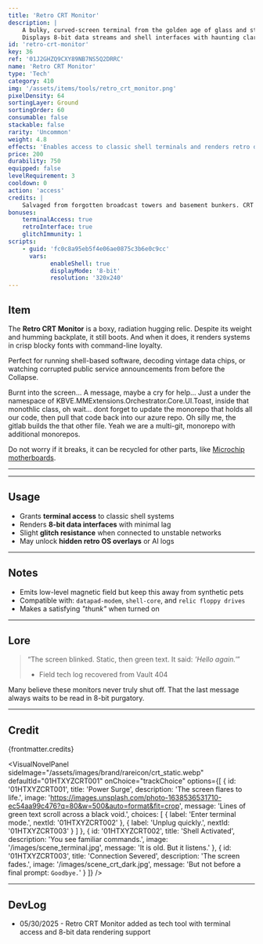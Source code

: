 ```yaml
---
title: 'Retro CRT Monitor'
description: |
    A bulky, curved-screen terminal from the golden age of glass and static.
    Displays 8-bit data streams and shell interfaces with haunting clarity.
id: 'retro-crt-monitor'
key: 36
ref: '01J2GHZQ9CXY89NB7NS5Q2DRRC'
name: 'Retro CRT Monitor'
type: 'Tech'
category: 410
img: '/assets/items/tools/retro_crt_monitor.png'
pixelDensity: 64
sortingLayer: Ground
sortingOrder: 60
consumable: false
stackable: false
rarity: 'Uncommon'
weight: 4.8
effects: 'Enables access to classic shell terminals and renders retro data feeds.'
price: 200
durability: 750
equipped: false
levelRequirement: 3
cooldown: 0
action: 'access'
credits: |
    Salvaged from forgotten broadcast towers and basement bunkers. CRT manufactured pre-Singularity by CathoTech Industries. Art by KBVE Pixel Workshop.
bonuses:
    terminalAccess: true
    retroInterface: true
    glitchImmunity: 1
scripts:
    - guid: 'fc0c8a95eb5f4e06ae0875c3b6e0c9cc'
      vars:
            enableShell: true
            displayMode: '8-bit'
            resolution: '320x240'
---
```



## Item

The **Retro CRT Monitor** is a boxy, radiation hugging relic.
Despite its weight and humming backplate, it still boots. And when it does, it renders systems in crisp blocky fonts with command-line loyalty.

Perfect for running shell-based software, decoding vintage data chips, or watching corrupted public service announcements from before the Collapse.

Burnt into the screen... A message, maybe a cry for help...
Just a under the namespace of KBVE.MMExtensions.Orchestrator.Core.UI.Toast, inside that monothlic class, oh wait... dont forget to update the monorepo that holds all our code, then pull that code back into our azure repo.
Oh silly me, the gitlab builds the that other file. 
Yeah we are a multi-git, monorepo with additional monorepos.

Do not worry if it breaks, it can be recycled for other parts, like [Microchip motherboards](/itemdb/microchip-motherboard/).

---

<ItemDBPanel data={frontmatter} />

---

## Usage

- Grants **terminal access** to classic shell systems  
- Renders **8-bit data interfaces** with minimal lag  
- Slight **glitch resistance** when connected to unstable networks  
- May unlock **hidden retro OS overlays** or AI logs

---

## Notes

- Emits low-level magnetic field but keep this away from synthetic pets  
- Compatible with: `datapad-modem`, `shell-core`, and `relic floppy drives`  
- Makes a satisfying *"thunk"* when turned on

---

## Lore

> “The screen blinked. Static, then green text. It said: _'Hello again.'_”  
> - Field tech log recovered from Vault 404

Many believe these monitors never truly shut off.
That the last message always waits to be read in 8-bit purgatory.

---

## Credit

{frontmatter.credits}

<VisualNovelPanel
  sideImage="/assets/images/brand/rareicon/crt_static.webp"
  defaultId="01HTXYZCRT001"
  onChoice="trackChoice"
  options={[
    {
      id: '01HTXYZCRT001',
      title: 'Power Surge',
      description: 'The screen flares to life.',
      image: 'https://images.unsplash.com/photo-1638536531710-ec54aa99c476?q=80&w=500&auto=format&fit=crop',
      message: 'Lines of green text scroll across a black void.',
      choices: [
        { label: 'Enter terminal mode.', nextId: '01HTXYZCRT002' },
        { label: 'Unplug quickly.', nextId: '01HTXYZCRT003' }
      ]
    },
    {
      id: '01HTXYZCRT002',
      title: 'Shell Activated',
      description: 'You see familiar commands.',
      image: '/images/scene_terminal.jpg',
      message: 'It is old. But it listens.'
    },
    {
      id: '01HTXYZCRT003',
      title: 'Connection Severed',
      description: 'The screen fades.',
      image: '/images/scene_crt_dark.jpg',
      message: 'But not before a final prompt: `Goodbye.`'
    }
  ]}
/>

---

## DevLog

- 05/30/2025 - Retro CRT Monitor added as tech tool with terminal access and 8-bit data rendering support
